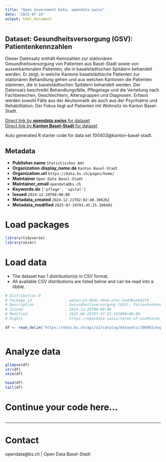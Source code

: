 ```yaml
---
title: "Open Government Data, opendata.swiss"
date: "2025-07-24"
output: html_document
---
```


## Dataset: Gesundheitsversorgung (GSV): Patientenkennzahlen

Dieser Datensatz enthält Kennzahlen zur stationären Gesundheitsversorgung von Patienten aus Basel-Stadt sowie von ausserkantonalen Patienten, die in baselstädtischen Spitälern behandelt werden. Er zeigt, in welche Kantone baselstädtische Patienten zur stationären Behandlung gehen und aus welchen Kantonen die Patienten stammen, die in baselstädtischen Spitälern behandelt werden. Der Datensatz beschreibt Behandlungsfälle, Pflegetage und die Verteilung nach Fachbereichen, Geschlechtern, Altersgruppen und Diagnosen. Erfasst werden sowohl Fälle aus der Akutsomatik als auch aus der Psychiatrie und Rehabilitation. Der Fokus liegt auf Patienten mit Wohnsitz im Kanton Basel-Stadt.

[Direct link by **opendata.swiss** for dataset](https://opendata.swiss/de/dataset/gesundheitsversorgung-gsv-patientenkennzahlen)<br>
[Direct link by **Kanton Basel-Stadt** for dataset](https://data.bs.ch/explore/dataset/100403/)

Auto generated R starter code for data set 100403@kanton-basel-stadt.

## Metadata

- **Publisher.name** `Statistisches Amt`
- **Organization.display_name.de** `Kanton Basel-Stadt`
- **Organization.url** `https://data.bs.ch/pages/home/`
- **Maintainer** `Open Data Basel-Stadt`
- **Maintainer_email** `opendata@bs.ch`
- **Keywords.de** `['pflege', 'spital']`
- **Issued** `2024-12-20T00:00:00`
- **Metadata_created** `2024-12-21T02:02:40.306262`
- **Metadata_modified** `2025-07-24T01:45:25.180492`


# Load packages

```r

library(tidyverse)
library(skimr)

```

# Load data

-   The dataset has 1 distribution(s) in CSV format.
-   All available CSV distributions are listed below and can be read into a tibble.

```r

# Distribution 0
# Package_id               : ae2acc13-6bda-46e4-afac-5e4d6ae842f4
# Description              : Gesundheitsversorgung (GSV): Patientenkennzahlen (csv)
# Issued                   : 2024-12-20T00:00:00
# Modified                 : 2025-04-28T07:47:52.561000+00:00
# Rights                   : https://opendata.swiss/terms-of-use#terms_by

df <- read_delim('https://data.bs.ch/api/v2/catalog/datasets/100403/exports/csv?use_labels=true')



```

# Analyze data

```r

glimpse(df)
str(df)
skim(df)

head(df)
tail(df)

```

# Continue your code here...

```r

```

------------------------------------------------------------------------

# Contact

opendata@bs.ch | Open Data Basel-Stadt
